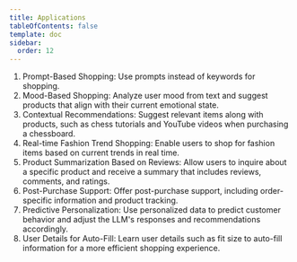 ```yaml
---
title: Applications
tableOfContents: false
template: doc
sidebar:
  order: 12
---
```


1. Prompt-Based Shopping: Use prompts instead of keywords for shopping.
2. Mood-Based Shopping: Analyze user mood from text and suggest products that align with their current emotional state.
3. Contextual Recommendations: Suggest relevant items along with products, such as chess tutorials and YouTube videos when purchasing a chessboard.
4. Real-time Fashion Trend Shopping: Enable users to shop for fashion items based on current trends in real time.
5. Product Summarization Based on Reviews: Allow users to inquire about a specific product and receive a summary that includes reviews, comments, and ratings.
6. Post-Purchase Support: Offer post-purchase support, including order-specific information and product tracking.
7. Predictive Personalization: Use personalized data to predict customer behavior and adjust the LLM&#x27;s responses and recommendations accordingly.
8. User Details for Auto-Fill: Learn user details such as fit size to auto-fill information for a more efficient shopping experience.

